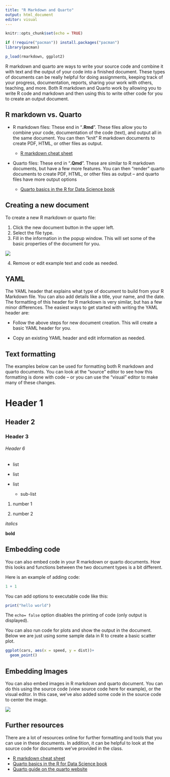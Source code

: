 ```yaml
---
title: "R Markdown and Quarto"
output: html_document
editor: visual
---
```




```r

knitr::opts_chunk$set(echo = TRUE)

if (!require("pacman")) install.packages("pacman")
library(pacman)

p_load(rmarkdown, ggplot2)

```

R markdown and quarto are ways to write your source code and combine it with text and the output of your code into a finished document. These types of documents can be really helpful for doing assignments, keeping track of your progress, documentation, reports, sharing your work with others, teaching, and more. Both R markdown and Quarto work by allowing you to write R code and markdown and then using this to write other code for you to create an output document.


## R markdown vs. Quarto

-   R markdown files: These end in "**.Rmd**". These files allow you to combine your code, documentation of the code (text), and output all in the same document. You can then "knit" R markdown documents to create PDF, HTML, or other files as output.

    -   [R markdown cheat sheet](https://www.rstudio.com/wp-content/uploads/2015/02/rmarkdown-cheatsheet.pdf)

-   Quarto files: These end in "**.Qmd**". These are similar to R markdown documents, but have a few more features. You can then "render" quarto documents to create PDF, HTML, or other files as output -- and quarto files have more output options

    -   [Quarto basics in the R for Data Science book](https://r4ds.hadley.nz/quarto.html)

## Creating a new document

To create a new R markdown or quarto file:

1.  Click the new document button in the upper left.
2.  Select the file type.
3.  Fill in the information in the popup window. This will set some of the basic properties of the document for you.

![](images/new_doc.png)

4.  Remove or edit example text and code as needed.

## YAML

The YAML header that explains what type of document to build from your R Markdown file. You can also add details like a title, your name, and the date. The formatting of this header for R markdown is very similar, but has a few minor differences. The easiest ways to get started with writing the YAML header are:

-   Follow the above steps for new document creation. This will create a basic YAML header for you.

-   Copy an existing YAML header and edit information as needed.

## Text formatting

The examples below can be used for formatting both R markdown and quarto documents. You can look at the "source" editor to see how this formatting is done with code -- or you can use the "visual" editor to make many of these changes.

# Header 1

## Header 2

### Header 3

###### Header 6

-   list

-   list

-   list

    -   sub-list

1.  number 1

2.  number 2

*italics*

**bold**

## Embedding code

You can also embed code in your R markdown or quarto documents. How this looks and functions between the two document types is a bit different.

Here is an example of adding code:

```r
1 + 1
```

You can add options to executable code like this:

```r

print("hello world")

```

The `echo= false` option disables the printing of code (only output is displayed).

You can also run code for plots and show the output in the document. Below we are just using some sample data in R to create a basic scatter plot.

```r

ggplot(cars, aes(x = speed, y = dist))+
  geom_point()

```

## Embedding Images

You can also embed images in R markdown and quarto document. You can do this using the source code (view source code here for example), or the visual editor. In this case, we've also added some code in the source code to center the image.

![](images/quarto.jpeg)

## Further resources

There are a lot of resources online for further formatting and tools that you can use in these documents. In addition, it can be helpful to look at the source code for documents we've provided in the class.

-   [R markdown cheat sheet](https://www.rstudio.com/wp-content/uploads/2015/02/rmarkdown-cheatsheet.pdf)
-   [Quarto basics in the R for Data Science book](https://r4ds.hadley.nz/quarto.html)
-   [Quarto guide on the quarto website](https://quarto.org/docs/guide/)
